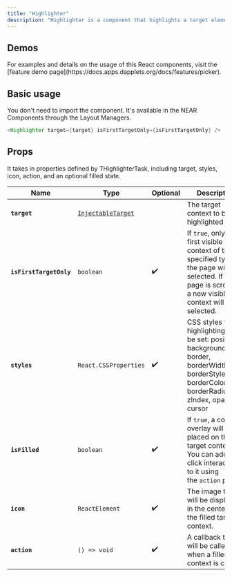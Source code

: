 ```yaml
---
title: "Highlighter"
description: "Highlighter is a component that highlights a target element using specified styles.  The DappletContextPicker feature uses this component under the hood to highlight the contexts that are available for selection."
---
```


## Demos

<Tip>
  For examples and details on the usage of this React components, visit the [feature demo page](https://docs.apps.dapplets.org/docs/features/picker).
</Tip>

## Basic usage

You don't need to import the component. It's available in the NEAR Components through the Layout Managers.

```java
<Highlighter target={target} isFirstTargetOnly={isFirstTargetOnly} />
```

## Props

It takes in properties defined by THighlighterTask, including target, styles, icon, action, and an optional filled state.

| Name                    | Type                                                                                 | Optional | **Description**                                                                                                                                                |
| ----------------------- | ------------------------------------------------------------------------------------ | -------- | -------------------------------------------------------------------------------------------------------------------------------------------------------------- |
| **`target`**            | [`InjectableTarget`](https://dapplets.mintlify.app/api-references/injectable-target) |          | The target context to be highlighted                                                                                                                           |
| **`isFirstTargetOnly`** | `boolean`                                                                            | ✔️       | If `true`, only the first visible context of the specified type on the page will be selected. If the page is scrolled, a new visible context will be selected. |
| **`styles`**            | `React.CSSProperties`                                                                | ✔️       | CSS styles for the highlighting. Can be set: position, backgroundColor, border, borderWidth, borderStyle, borderColor, borderRadius, zIndex, opacity, cursor   |
| **`isFilled`**          | `boolean`                                                                            | ✔️       | If `true`, a color overlay will be placed on the target context. You can add a click interaction to it using the `action` prop.                                |
| **`icon`**              | `ReactElement`                                                                       | ✔️       | The image that will be displayed in the center of the filled target context.                                                                                   |
| **`action`**            | `() => void`                                                                         | ✔️       | A callback that will be called when a filled context is clicked.[&#xA;](https://docs.apps.dapplets.org/docs/api/dapplet-context-picker)                        |